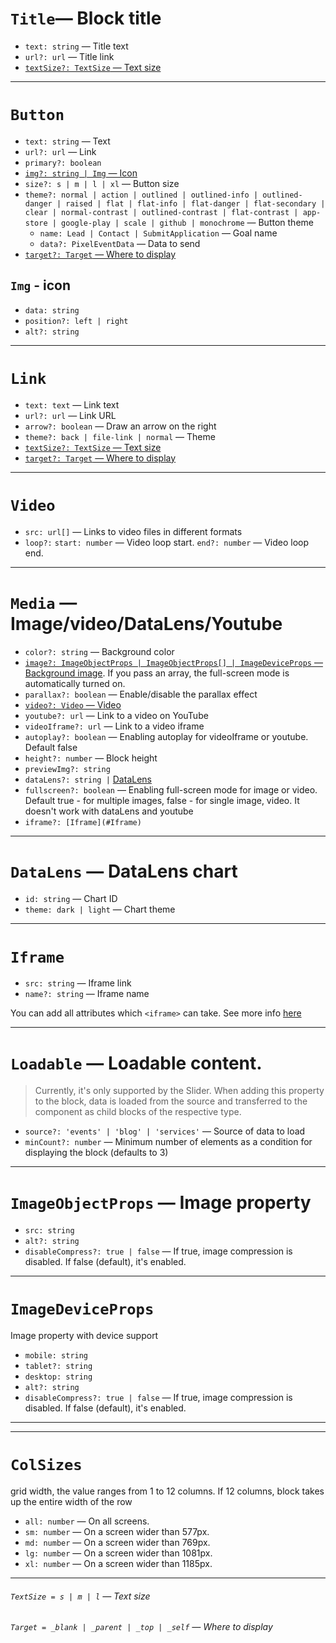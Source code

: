 
<Meta title="Documentation/Types"/>

# `Title`— Block title

- `text: string` — Title text
- `url?: url` — Title link
- [`textSize?: TextSize` — Text size](#TextSize)

---

# <a name="Button">`Button`</a>

- `text: string` — Text
- `url?: url` — Link
- `primary?: boolean`
- [`img?: string | Img` — Icon](#img---icon)
- `size?: s | m | l | xl` — Button size
- `theme?: normal | action | outlined | outlined-info | outlined-danger | raised | flat | flat-info | flat-danger | flat-secondary | clear | normal-contrast | outlined-contrast | flat-contrast | app-store | google-play | scale | github | monochrome` — Button theme
  - `name: Lead | Contact | SubmitApplication` — Goal name
  - `data?: PixelEventData` — Data to send
- [`target?: Target` — Where to display](#Target)

## `Img` - icon

- `data: string`
- `position?: left | right`
- `alt?: string`

---

# <a name="Link">`Link`</a>

- `text: text` — Link text
- `url?: url` — Link URL
- `arrow?: boolean` — Draw an arrow on the right
- `theme?: back | file-link | normal` — Theme
- [`textSize?: TextSize` — Text size](#TextSize)
- [`target?: Target` — Where to display](#Target)

---

# <a name="Video">`Video`</a>

- `src: url[]` — Links to video files in different formats
- `loop?:` `start: number` — Video loop start. `end?: number` — Video loop end.

---

# <a name="Media">`Media`</a> — Image/video/DataLens/Youtube

- `color?: string` — Background color
- [`image?: ImageObjectProps | ImageObjectProps[] | ImageDeviceProps` — Background image](#ImageObjectProps). If you pass an array, the full-screen mode is automatically turned on.
- `parallax?: boolean` — Enable/disable the parallax effect
- [`video?: Video` — Video](#Video)
- `youtube?: url` — Link to a video on YouTube
- `videoIframe?: url` — Link to a video iframe
- `autoplay?: boolean` — Enabling autoplay for videoIframe or youtube. Default false
- `height?: number` — Block height
- `previewImg?: string`
- `dataLens?: string |` [DataLens](#DataLens)
- `fullscreen?: boolean` — Enabling full-screen mode for image or video. Default true - for multiple images, false - for single image, video. It doesn't work with dataLens and youtube
- `iframe?: [Iframe](#Iframe)`


---

# <a name="DataLens">`DataLens`</a>  — DataLens chart

- `id: string` — Chart ID
- `theme: dark | light` — Chart theme

---

# <a name="Iframe">`Iframe`</a>

- `src: string` — Iframe link
- `name?: string` — Iframe name

You can add all attributes which `<iframe>` can take. See more info [here](https://developer.mozilla.org/en-US/docs/Web/HTML/Element/iframe)

---

# `Loadable` — Loadable content.

> Currently, it's only supported by the Slider. When adding this property to the block, data is loaded from the source and transferred to the component as child blocks of the respective type.

- `source?: 'events' | 'blog' | 'services'` — Source of data to load
- `minCount?: number` — Minimum number of elements as a condition for displaying the block (defaults to 3)

---

# <a name="ImageObjectProps">`ImageObjectProps`</a>  — Image property

- `src: string`
- `alt?: string`
- `disableCompress?: true | false` — If true, image compression is disabled. If false (default), it's enabled.

---

# <a name="ImageDeviceProps">`ImageDeviceProps`</a>
Image property with device support

- `mobile: string`
- `tablet?: string`
- `desktop: string`
- `alt?: string`
- `disableCompress?: true | false` — If true, image compression is disabled. If false (default), it's enabled.

---

---

# <a name="colSizes">`ColSizes`</a>
grid width, the value ranges from 1 to 12 columns. If 12 columns, block takes up the entire width of the row

- `all: number` — On all screens.
- `sm: number` — On a screen wider than 577px.
- `md: number` — On a screen wider than 769px.
- `lg: number` — On a screen wider than 1081px.
- `xl: number` — On a screen wider than 1185px.

---

###### <a name="TextSize">`TextSize = s | m | l` — Text size</a>

###### <a name="Target">`Target = _blank | _parent | _top | _self` — Where to display</a>

